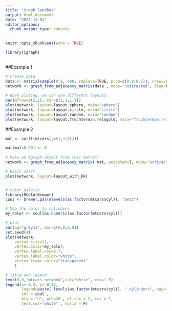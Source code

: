 ---
title: "Graph Sandbox"
output: html_document
date: "2022-12-01"
editor_options: 
  chunk_output_type: console
---

```{r setup, include=FALSE}
knitr::opts_chunk$set(echo = TRUE)

library(igraph)
 
```

##Example 1

```{r example1}

# Create data
data <- matrix(sample(0:1, 400, replace=TRUE, prob=c(0.8,0.2)), nrow=20)
network <- graph_from_adjacency_matrix(data , mode='undirected', diag=F )
 
# When ploting, we can use different layouts:
par(mfrow=c(2,2), mar=c(1,1,1,1))
plot(network, layout=layout.sphere, main="sphere")
plot(network, layout=layout.circle, main="circle")
plot(network, layout=layout.random, main="random")
plot(network, layout=layout.fruchterman.reingold, main="fruchterman.reingold")
```

##Example 2

```{r example2}

mat <- cor(t(mtcars[,c(1,3:6)]))

mat[mat<0.99] <- 0
 
# Make an Igraph object from this matrix:
network <- graph_from_adjacency_matrix( mat, weighted=T, mode="undirected", diag=F)

# Basic chart
plot(network, layout=layout_with_kk)


# color palette
library(RColorBrewer)
coul <- brewer.pal(nlevels(as.factor(mtcars$cyl)), "Set2")

# Map the color to cylinders
my_color <- coul[as.numeric(as.factor(mtcars$cyl))]

# plot
par(bg="grey13", mar=c(0,0,0,0))
set.seed(4)
plot(network, 
    vertex.size=12,
    vertex.color=my_color, 
    vertex.label.cex=0.7,
    vertex.label.color="white",
    vertex.frame.color="transparent"
    )

# title and legend
text(0,0,"mtcars network",col="white", cex=1.5)
legend(x=-0.2, y=-0.12, 
       legend=paste( levels(as.factor(mtcars$cyl)), " cylinders", sep=""), 
       col = coul , 
       bty = "n", pch=20 , pt.cex = 2, cex = 1,
       text.col="white" , horiz = F)
```
